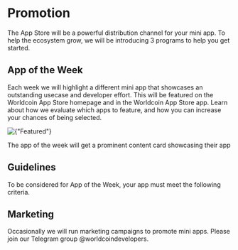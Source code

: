 
# Promotion

The App Store will be a powerful distribution channel for your mini app. To help the ecosystem grow, we will be introducing 3 programs to help you get started.

## App of the Week
Each week we will highlight a different mini app that showcases an outstanding usecase and developer effort. 
This will be featured on the Worldcoin App Store homepage and in the Worldcoin App Store app. Learn about how we evaluate which apps to feature,
and how you can increase your chances of being selected.

<div className="w-full flex flex-col items-center justify-center">
    <Image width={243} height={549} src={"/images/docs/mini-apps/more/featured.jpg"} alt={"Featured"} className="!m-0" />
    <p>The app of the week will get a prominent content card showcasing their app</p>
</div>

## Guidelines

To be considered for App of the Week, your app must meet the following <Link href="/mini-apps/design/app-guidelines">criteria</Link>.


## Marketing
Occasionally we will run marketing campaigns to promote mini apps. Please join our Telegram group @worldcoindevelopers.